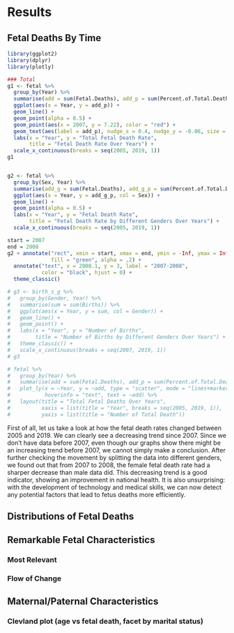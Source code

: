 # Results

## Fetal Deaths By Time
```r
library(ggplot2)
library(dplyr)
library(plotly)

### Total
g1 <- fetal %>%
  group_by(Year) %>%
  summarise(add = sum(Fetal.Deaths), add_p = sum(Percent.of.Total.Deaths)) %>%
  ggplot(aes(x = Year, y = add_p)) +
  geom_line() +
  geom_point(alpha = 0.5) +
  geom_point(aes(x = 2007, y = 7.22), color = "red") +
  geom_text(aes(label = add_p), nudge_x = 0.4, nudge_y = -0.06, size = 3) +
  labs(x = "Year", y = "Total Fetal Death Rate",
       title = "Fetal Death Rate Over Years") +
  scale_x_continuous(breaks = seq(2005, 2019, 1))
g1


g2 <- fetal %>%
  group_by(Sex, Year) %>%
  summarise(add_g = sum(Fetal.Deaths), add_g_p = sum(Percent.of.Total.Deaths)) %>%
  ggplot(aes(x = Year, y = add_g_p, col = Sex)) +
  geom_line() +
  geom_point(alpha = 0.5) +
  labs(x = "Year", y = "Fetal Death Rate",
       title = "Fetal Death Rate by Different Genders Over Years") +
  scale_x_continuous(breaks = seq(2005, 2019, 1))

start = 2007
end = 2008
g2 + annotate("rect", xmin = start, xmax = end, ymin = -Inf, ymax = Inf, 
              fill = "green", alpha = .2) +
  annotate("text", x = 2008.1, y = 3, label = "2007-2008", 
           color = "black", hjust = 0) +
  theme_classic()

# g3 <- birth_s_g %>%
#   group_by(Gender, Year) %>%
#   summarise(sum = sum(Births)) %>%
#   ggplot(aes(x = Year, y = sum, col = Gender)) +
#   geom_line() +
#   geom_point() +
#   labs(x = "Year", y = "Number of Births", 
#        title = "Number of Births by Different Genders Over Years") +
#   theme_classic() +
#   scale_x_continuous(breaks = seq(2007, 2019, 1))
# g3

# fetal %>%
#   group_by(Year) %>%
#   summarise(add = sum(Fetal.Deaths), add_p = sum(Percent.of.Total.Deaths)) %>%
#   plot_ly(x = ~Year, y = ~add, type = "scatter", mode = "lines+markers",
#           hoverinfo = "text", text = ~add) %>%
#   layout(title = "Total Fetal Deaths Over Years", 
#          xaxis = list(title = "Year", breaks = seq(2005, 2019, 1)),
#          yaxis = list(title = "Number of Total Death"))
```

First of all, let us take a look at how the fetal death rates changed between 2005 and 2019. We can clearly see a decreasing trend since 2007. Since we don’t have data before 2007, even though our graphs show there might be an increasing trend before 2007, we cannot simply make a conclusion. After further checking the movement by splitting the data into different genders, we found out that from 2007 to 2008, the female fetal death rate had a sharper decrease than male data did. This decreasing trend is a good indicator, showing an improvement in national health. It is also unsurprising: with the development of technology and medical skills, we can now detect any potential factors that lead to fetus deaths more efficiently.


## Distributions of Fetal Deaths

## Remarkable Fetal Characteristics

### Most Relevant

### Flow of Change

## Maternal/Paternal Characteristics

### Clevland plot (age vs fetal death, facet by marital status)



